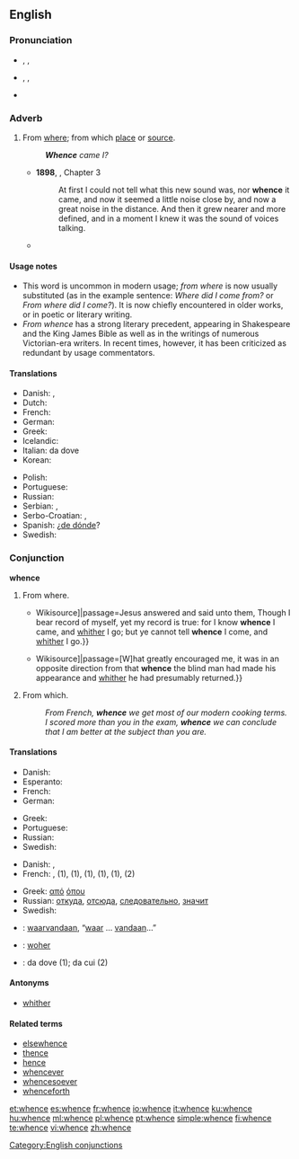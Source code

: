 ==English==

===Pronunciation===
* {{enPR|hwĕns}}, {{IPA|/ʍɛns/}}, {{SAMPA|/WEns/}}
* {{italbrac|in accents with the [[wine-whine merger]]}} {{enPR|wĕns}}, {{IPA|/wɛns/}}, {{SAMPA|/wEns/}}
* {{audio|en-us-whence.ogg|Audio (US)}}
*: {{rhymes|ɛns}}

===Adverb===
{{en-adv|-}}

# From [[where]]; from which [[place]] or [[source]].
#: '''''Whence''' came I?''
#* '''1898''', {{w|J. Meade Falkner}}, {{w|Moonfleet}} Chapter 3
#*: At first I could not tell what this new sound was, nor '''whence''' it came, and now it seemed a little noise close by, and now a great noise in the distance. And then it grew nearer and more defined, and in a moment I knew it was the sound of voices talking.
#* {{quote-book
|year=1818
|author=Mary Shelley
|title=Frankenstein
|chapter=4
|url=http://ebooks.adelaide.edu.au/s/shelley/mary/s53f/chapter4.html
|passage='''Whence''', I often asked myself, did the principle of life proceed? }}

====Usage notes====
* This word is uncommon in modern usage; ''from where'' is now usually substituted (as in the example sentence: ''Where did I come from?'' or ''From where did I come?''). It is now chiefly encountered in older works, or in poetic or literary writing.
* ''From whence'' has a strong literary precedent, appearing in Shakespeare and the King James Bible as well as in the writings of numerous Victorian-era writers.  In recent times, however, it has been criticized as redundant by usage commentators.

====Translations====
{{trans-top|From where; from which place or source}}
* Danish: {{t-|da|hvorfra}},  {{t|da|hvoraf}}
* Dutch: {{t-|nl|waarvandaan}}
* French: {{t+|fr|d'où}}
* German: {{t+|de|woher}}
* Greek: {{t|el|αφού|tr=afoú}}
* Icelandic: {{t+|is|hvaðan}}
* Italian: da dove
* Korean: {{t|ko|어디서|tr=eo-di-seo|sc=Kore}}
{{trans-mid}}
* Polish: {{t+|pl|skąd}}
* Portuguese: {{t+|pt|donde}}
* Russian: {{t+|ru|откуда}}
* Serbian: {{t-|sr|otkuda}}, {{t-|sr|odakle}}
* Serbo-Croatian: {{t|sh|odakle|xs=Serbo-Croatian}},  {{t|sh|otkud|xs=Serbo-Croatian}}
* Spanish: ¿[[de dónde]]?
* Swedish: {{t|sv|varifrån}}
{{trans-bottom}}

===Conjunction===
'''whence'''

# From where.
#* {{quote-book|year=1611|title=King James Bible|section=John 8:14|url=[s:Bible (King James)/John{{!}}Wikisource]|passage=Jesus answered and said unto them, Though I bear record of myself, yet my record is true: for I know '''whence''' I came, and [[whither]] I go; but ye cannot tell '''whence''' I come, and [[whither]] I go.}}
#* {{quote-book|year=1883|author=Robert Louis Stevenson|title=Treasure Island|chapter=The Sea-chest|url=[s:Treasure Island/Chapter 4{{!}}Wikisource]|passage=[W]hat greatly encouraged me, it was in an opposite direction from that '''whence''' the blind man had made his appearance and [[whither]] he had presumably returned.}}
# {{context|literary|poetic}} From which.
#: ''From French, '''whence''' we get most of our modern cooking terms.''
#: ''I scored more than you in the exam, '''whence''' we can conclude that I am better at the subject than you are.''

====Translations====
{{trans-top|From where}}
* Danish: {{t-|da|hvorfra}}
* Esperanto: {{t|eo|el kie}}
* French: {{t+|fr|d'où}}
* German: {{t|de|woher}}
{{trans-mid}}
* Greek: {{t|el|από πού}}
* Portuguese: {{t|pt|de onde}}
* Russian: {{t+|ru|откуда}}
* Swedish: {{t+|sv|varifrån}}
{{trans-bottom}}
{{trans-top|From which}}
* Danish: {{t-|da|hvorfra}},  {{t|da|hvoraf}}
* French: {{t+|fr|d'où}}, {{t+|fr|duquel|m|s}} (1), {{t+|fr|desquels|m|p}} (1), {{t+|fr|de laquelle|f|s}} (1), {{t+|fr|desquelles|f|p}} (1), {{t+|fr|dont}} (1), {{t-|fr|ce dont}} (2)
{{trans-mid}}
* Greek: [[από]] [[όπου]]
* Russian: [[откуда]], [[отсюда]], [[следовательно]], [[значит]]
* Swedish: {{t+|sv|varav}}
{{trans-bottom}}

{{checktrans-top}}
* {{ttbc|nl}}: [[waarvandaan]], “[[waar]] … [[vandaan]]…”
* {{ttbc|de}}: [[woher]]
* {{ttbc|it}}: da dove (1); da cui (2)
{{trans-mid}}
{{trans-bottom}}

====Antonyms====
* [[whither]]

====Related terms====
* [[elsewhence]]
* [[thence]]
* [[hence]]
* [[whencever]]
* [[whencesoever]]
* [[whenceforth]]

[[Category:English conjunctions]]

[[et:whence]]
[[es:whence]]
[[fr:whence]]
[[io:whence]]
[[it:whence]]
[[ku:whence]]
[[hu:whence]]
[[ml:whence]]
[[pl:whence]]
[[pt:whence]]
[[simple:whence]]
[[fi:whence]]
[[te:whence]]
[[vi:whence]]
[[zh:whence]]